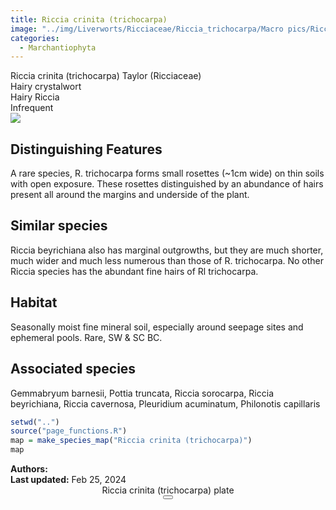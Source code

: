 ```yaml
---
title: Riccia crinita (trichocarpa)
image: "../img/Liverworts/Ricciaceae/Riccia_trichocarpa/Macro pics/Riccia_cri-BMS.jpeg"
categories:
  - Marchantiophyta
---
```


<div class="info-panel">
 <div class="info-top">
  <div class="taxon-scientific"><span class="taxon-name">Riccia crinita (trichocarpa)</span> <span class="taxon-authority">Taylor</span> <span class="taxon-family">(Ricciaceae)</span></div>
  <div class="taxon-common">Hairy crystalwort</div>
 </div>
 <div class="info-bottom">
  <div class="taxon-qnd">Hairy Riccia</div>
  <div class="taxon-abundance">Infrequent</div>
 </div>
</div>
<div class="imerss-content-frame">
 <div class="imerss-image-header">
  <div class="imerss-image-holder imerss-column-left" data-toggle="tooltip" style="background-image: url(../img/Liverworts/Ricciaceae/Riccia_trichocarpa/Macro pics/Riccia_cri-BMS.jpeg)" title="Brian Starzomski">
  </div>

  <div class="imerss-image-holder imerss-column-right" data-toggle="tooltip" style="background-image: url(../img/Liverworts/Ricciaceae/Riccia_trichocarpa/Macro pics/Riccia_cri-BMS2.jpeg)" title="Brian Starzomski">
  </div>
 
 </div>
 <div class="imerss-content-lower">
  <div class="imerss-column-left">
  <div class="tab-microscope" data-micromodal-trigger="modal-plate">
  <img src="../img/bryo guide microscope.png"/>
  </div>

<h2>Distinguishing Features</h2>

A rare species, R. trichocarpa forms small rosettes (~1cm wide) on thin soils with open exposure. These rosettes distinguished by an abundance of hairs present all around the margins and underside of the plant. 

<h2>Similar species</h2>

Riccia beyrichiana also has marginal outgrowths, but they are much shorter, much wider and much less numerous than those of R. trichocarpa. No other Riccia species has the abundant fine hairs of Rl trichocarpa. 

<h2>Habitat</h2>

Seasonally moist fine mineral soil, especially around seepage sites and ephemeral pools. Rare, SW &amp; SC BC. 

<h2>Associated species</h2>

Gemmabryum barnesii, Pottia truncata, Riccia sorocarpa, Riccia beyrichiana, Riccia cavernosa, Pleuridium acuminatum, Philonotis capillaris
</div>

<div class="imerss-column-right">

<div class="imerss-image-holder imerss-column-right" data-toggle="tooltip" style="background-image: url(../img/Liverworts/Ricciaceae/Riccia_trichocarpa/Macro pics/Riccia_cri-BMS3.jpeg)" title="Brian Starzomski">
</div>

<div class="imerss-map-holder">
```r
setwd("..")
source("page_functions.R")
map = make_species_map("Riccia crinita (trichocarpa)")
map
```
</div>

</div>

</div>
</div>

<div class="taxon-footer">
 <div class="taxon-authors"><b>Authors:</b> <span></span></div>
 <div class="taxon-update"><b>Last updated:</b> <span>Feb 25, 2024</span></div>
</div>

<div class="modal micromodal-slide" id="modal-plate" aria-hidden="true">
 <div class="modal__overlay" tabindex="-1" data-micromodal-close>
  <div class="modal__container" role="dialog" aria-modal="true" aria-labelledby="modal-plate-title" >
   <header class="modal__header">
   <div class="modal__title" id="modal-plate-title">
  Riccia crinita (trichocarpa) plate
   </div>
   <button class="modal__close" aria-label="Close" data-micromodal-close></button>
   </header>
  <div class="modal__content" id="modal-plate-content">
   <div class="imerss-image-holder" data-toggle="tooltip" style="background-image: url(../img/XXXXX)" title="XXXXX">
  </div>
  </div>
  </div>
 </div>
</div>

<script src="../js/micromodal.min.js"></script>
<link href="../css/style-taxon.css" rel="stylesheet">
<link href="../css/micromodal.css" rel="stylesheet">

<script>
MicroModal.init();
</script>

